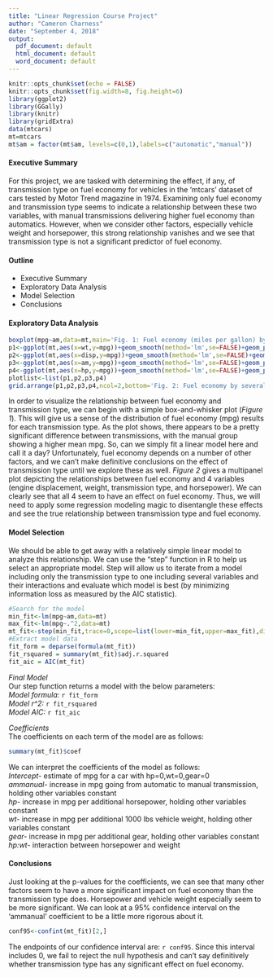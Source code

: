```yaml
---
title: "Linear Regression Course Project"
author: "Cameron Charness"
date: "September 4, 2018"
output:
  pdf_document: default
  html_document: default
  word_document: default
---
```


```r
knitr::opts_chunk$set(echo = FALSE)
knitr::opts_chunk$set(fig.width=8, fig.height=6) 
library(ggplot2)
library(GGally)
library(knitr)
library(gridExtra)
data(mtcars)
mt=mtcars
mt$am = factor(mt$am, levels=c(0,1),labels=c("automatic","manual"))
```
#### Executive Summary
For this project, we are tasked with determining the effect, if any, of transmission type on fuel economy for vehicles in the 'mtcars' dataset of cars tested by Motor Trend magazine in 1974. Examining only fuel economy and transmission type seems to indicate a relationship between these two variables, with manual transmissions delivering higher fuel economy than automatics. However, when we consider other factors, especially vehicle weight and horsepower, this strong relationship vanishes and we see that transmission type is not a significant predictor of fuel economy.

#### Outline
* Executive Summary
* Exploratory Data Analysis
* Model Selection
* Conclusions

#### Exploratory Data Analysis
```r
boxplot(mpg~am,data=mt,main='Fig. 1: Fuel economy (miles per gallon) by transmission type')
p1<-ggplot(mt,aes(x=wt,y=mpg))+geom_smooth(method='lm',se=FALSE)+geom_point()+labs(x="Weight (1000 lbs)",y="Economy (mpg)")
p2<-ggplot(mt,aes(x=disp,y=mpg))+geom_smooth(method='lm',se=FALSE)+geom_point()+labs(x="Displacement (cu. in)",y="Economy (mpg)")
p3<-ggplot(mt,aes(x=am,y=mpg))+geom_smooth(method='lm',se=FALSE)+geom_point()+labs(x="Transmission",y="Economy (mpg)")
p4<-ggplot(mt,aes(x=hp,y=mpg))+geom_smooth(method='lm',se=FALSE)+geom_point()+labs(x="Horsepower",y="Economy (mpg)")
plotlist<-list(p1,p2,p3,p4)
grid.arrange(p1,p2,p3,p4,ncol=2,bottom='Fig. 2: Fuel economy by several factors')
```
In order to visualize the relationship between fuel economy and transmission type, we can begin with a simple box-and-whisker plot (*Figure 1*). This will give us a sense of the distribution of fuel economy (mpg) results for each transmission type. As the plot shows, there appears to be a pretty significant difference between transmissions, with the manual group showing a higher mean mpg. So, can we simply fit a linear model here and call it a day? Unfortunately, fuel economy depends on a number of other factors, and we can't make definitive conclusions on the effect of transmission type until we explore these as well. 
*Figure 2* gives a multipanel plot depicting the relationships between fuel economy and 4 variables (engine displacement, weight, transmission type, and horsepower). We can clearly see that all 4 seem to have an effect on fuel economy. Thus, we will need to apply some regression modeling magic to disentangle these effects and see the true relationship between transmission type and fuel economy.

#### Model Selection  
We should be able to get away with a relatively simple linear model to analyze this relationship. We can use the "step" function in R to help us select an appropriate model. Step will allow us to iterate from a model including only the transmission type to one including several variables and their interactions and evaluate which model is best (by minimizing information loss as measured by the AIC statistic).
```r
#Search for the model
min_fit<-lm(mpg~am,data=mt)
max_fit<-lm(mpg~.^2,data=mt)
mt_fit<-step(min_fit,trace=0,scope=list(lower=min_fit,upper=max_fit),direction='forward')
#Extract model data
fit_form = deparse(formula(mt_fit))
fit_rsquared = summary(mt_fit)$adj.r.squared
fit_aic = AIC(mt_fit)
```

*Final Model*  
Our step function returns a model with the below parameters:  
*Model formula:* `r fit_form`  
*Model r^2:* `r fit_rsquared`  
*Model AIC:* `r fit_aic`  

*Coefficients*  
The coefficients on each term of the model are as follows:
```r
summary(mt_fit)$coef
```
We can interpret the coefficients of the model as follows:  
*Intercept-* estimate of mpg for a car with hp=0,wt=0,gear=0  
*ammanual-* increase in mpg going from automatic to manual transmission, holding other variables constant  
*hp-* increase in mpg per additional horsepower, holding other variables constant  
*wt-* increase in mpg per additional 1000 lbs vehicle weight, holding other variables constant  
*gear-* increase in mpg per additional gear, holding other variables constant  
*hp:wt-* interaction between horsepower and weight  

#### Conclusions
Just looking at the p-values for the coefficients, we can see that many other factors seem to have a more significant impact on fuel economy than the transmission type does. Horsepower and vehicle weight especially seem to be more significant. We can look at a 95% confidence interval on the 'ammanual' coefficient to be a little more rigorous about it.
```r
conf95<-confint(mt_fit)[2,]
```
The endpoints of our confidence interval are: `r conf95`. Since this interval includes 0, we fail to reject the null hypothesis and can't say definitively whether transmission type has any significant effect on fuel economy.